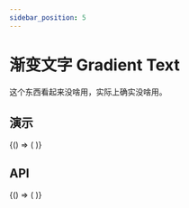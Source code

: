 ```yaml
---
sidebar_position: 5
---
```



# 渐变文字 Gradient Text

这个东西看起来没啥用，实际上确实没啥用。

## 演示

<BrowserOnly>
  {() => (<ThemeProvider>
    <Grid xGap={16} cols={2} style={{
      alignItems: 'flex-start'
    }}>
      <Grid yGap={16} cols={1}>
        <CodeBlock title="基础"
                   description={'它有不同的类型。'}
                   code={String(BasicCode)}>
          <Basic />
        </CodeBlock>
        <CodeBlock title="定制"
                   description={'靠你了。'}
                   code={String(GradientCode)}>
          <Gradient />
        </CodeBlock>
      </Grid>
      <Grid yGap={16} cols={1}>
        <CodeBlock title="尺寸"
                   description={'可以设置不同的尺寸。'}
                   code={String(SizeCode)}>
          <Size />
        </CodeBlock>
      </Grid>
    </Grid>
  </ThemeProvider>)}
</BrowserOnly>

## API
<BrowserOnly>
  {() => (
    <ThemeProvider>
      <Api />
    </ThemeProvider>
  )}
</BrowserOnly>
